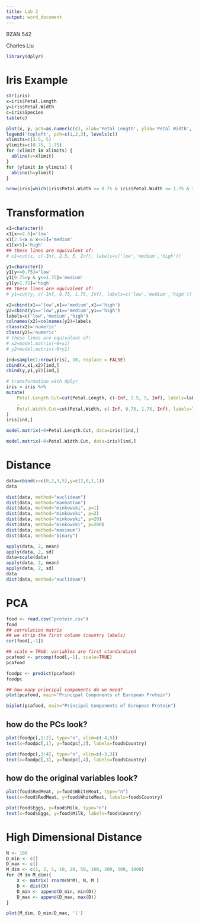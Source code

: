 ```yaml
---
title: Lab 2
output: word_document
---
```


BZAN 542

Charles Liu

```r
library(dplyr)
```

# Iris Example

```r
str(iris)
x=iris$Petal.Length
y=iris$Petal.Width
c=iris$Species
table(c)
```

```r
plot(x, y, pch=as.numeric(c), xlab='Petal Length', ylab='Petal Width', main ='Iris')
legend('topleft', pch=c(1,2,3), levels(c))
xlimits=c(2.5, 5)
ylimits=c(0.75, 1.75)
for (xlimit in xlimits) {
  abline(v=xlimit)
}
for (ylimit in ylimits) {
  abline(h=ylimit)
}

nrow(iris[which(iris$Petal.Width >= 0.75 & iris$Petal.Width <= 1.75 & iris$Petal.Length >= 2.5 & iris$Petal.Length <= 5),])
```

# Transformation

```r
x1=character()
x1[x<=2.5]='low'
x1[2.5<x & x<=5]='medium'
x1[x>5]='high'
## these lines are equivalent of:
# x1=cut(x, c(-Inf, 2.5, 5, Inf), labels=c('low','medium','high'))

y1=character()
y1[y<=0.75]='low'
y1[0.75<y & y<=1.75]='medium'
y1[y>1.75]='high'
## these lines are equivalent of:
# y1=cut(y, c(-Inf, 0.75, 1.75, Inf), labels=c('low','medium','high'))

x2=cbind(x1=='low',x1=='medium',x1=='high')
y2=cbind(y1=='low',y1=='medium',y1=='high')
labels=c('low','medium','high')
colnames(x2)=colnames(y2)=labels
class(x2)='numeric'
class(y2)='numeric'
# these lines are equivalent of:
# x2=model.matrix(~0+x1)
# y2=model.matrix(~0+y1)
```

```r
ind=sample(1:nrow(iris), 10, replace = FALSE)
cbind(x,x1,x2)[ind,]
cbind(y,y1,y2)[ind,]
```

```r
# transformation with dplyr
iris = iris %>%
mutate(
    Petal.Length.Cut=cut(Petal.Length, c(-Inf, 2.5, 5, Inf), labels=labels)
    ,
    Petal.Width.Cut=cut(Petal.Width, c(-Inf, 0.75, 1.75, Inf), labels=labels)
)
iris[ind,]
```

```r
model.matrix(~0+Petal.Length.Cut, data=iris)[ind,]
```

```r
model.matrix(~0+Petal.Width.Cut, data=iris)[ind,]
```

# Distance

```r
data=cbind(x=c(0,2,3,5),y=c(2,0,1,1))
data
```

```r
dist(data, method="euclidean")
dist(data, method="manhattan")
dist(data, method="minkowski", p=1)
dist(data, method="minkowski", p=2)
dist(data, method="minkowski", p=20)
dist(data, method="minkowski", p=200)
dist(data, method="maximum")
dist(data, method="binary")
```

```r
apply(data, 2, mean)
apply(data, 2, sd)
data=scale(data)
apply(data, 2, mean)
apply(data, 2, sd)
data
dist(data, method="euclidean")
```

# PCA

```r
food <- read.csv("protein.csv")
food
## correlation matrix
## we strip the first column (country labels)
cor(food[,-1])
```

```r
## scale = TRUE: variables are first standardized
pcafood <- prcomp(food[,-1], scale=TRUE)
pcafood
```

```r
foodpc <- predict(pcafood)
foodpc
```

```r
## how many principal components do we need?
plot(pcafood, main="Principal Components of European Protein")
```

```r
biplot(pcafood, main="Principal Components of European Protein")
```

## how do the PCs look?

```r
plot(foodpc[,1:2], type="n", xlim=c(-4,5))
text(x=foodpc[,1], y=foodpc[,2], labels=food$Country)
```

```r
plot(foodpc[,3:4], type="n", xlim=c(-3,3))
text(x=foodpc[,3], y=foodpc[,4], labels=food$Country)
```

## how do the original variables look?

```r
plot(food$RedMeat, y=food$WhiteMeat, type="n")
text(x=food$RedMeat, y=food$WhiteMeat, labels=food$Country)
```

```r
plot(food$Eggs, y=food$Milk, type="n")
text(x=food$Eggs, y=food$Milk, labels=food$Country)
```

# High Dimensional Distance

```r
N <- 100
D_min <- c()
D_max <- c()
M_dim <- c(1, 2, 5, 10, 20, 50, 100, 200, 500, 1000)
for (M in M_dim){
    X <- matrix( rnorm(N*M), N, M )
    D <- dist(X)
    D_min <- append(D_min, min(D))
    D_max <- append(D_max, max(D))
}
```

```r
plot(M_dim, D_min/D_max, 'l')
```